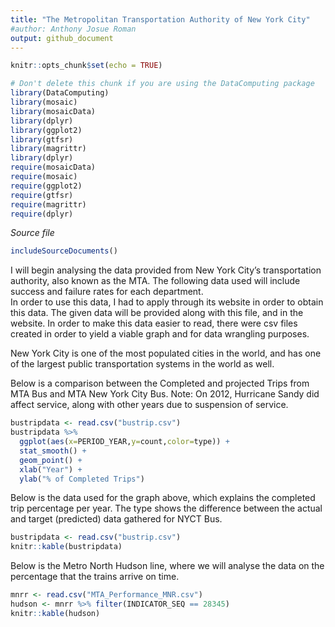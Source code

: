 ```yaml
---
title: "The Metropolitan Transportation Authority of New York City"
#author: Anthony Josue Roman
output: github_document
---
```


```r
knitr::opts_chunk$set(echo = TRUE)
```

```r
# Don't delete this chunk if you are using the DataComputing package
library(DataComputing)
library(mosaic)
library(mosaicData)
library(dplyr)
library(ggplot2)
library(gtfsr)
library(magrittr)
library(dplyr)
require(mosaicData)
require(mosaic)
require(ggplot2)
require(gtfsr)
require(magrittr)
require(dplyr)
```
*Source file* 
```r
includeSourceDocuments()
```

I will begin analysing the data provided from New York City's transportation authority, also known as the MTA. The following data used will include success and failure rates for each department.  
In order to use this data, I had to apply through its website in order to obtain this data. The given data will be provided along with this file, and in the website. In order to make this data easier to read, there were csv files created in order to yield a viable graph and for data wrangling purposes.

New York City is one of the most populated cities in the world, and has one of the largest public transportation systems in the world as well.

Below is a comparison between the Completed and projected Trips from MTA Bus and MTA New York City Bus. Note: On 2012, Hurricane Sandy did affect service, along with other years due to suspension of service.

```r
bustripdata <- read.csv("bustrip.csv")
bustripdata %>% 
  ggplot(aes(x=PERIOD_YEAR,y=count,color=type)) +
  stat_smooth() +
  geom_point() + 
  xlab("Year") + 
  ylab("% of Completed Trips")
```

Below is the data used for the graph above, which explains the completed trip percentage per year. The type shows the difference between the actual and target (predicted) data gathered for NYCT Bus.

```r
bustripdata <- read.csv("bustrip.csv")
knitr::kable(bustripdata)
```

Below is the Metro North Hudson line, where we will analyse the data on the percentage that the trains arrive on time.

```r
mnrr <- read.csv("MTA_Performance_MNR.csv")
hudson <- mnrr %>% filter(INDICATOR_SEQ == 28345)
knitr::kable(hudson)
```
